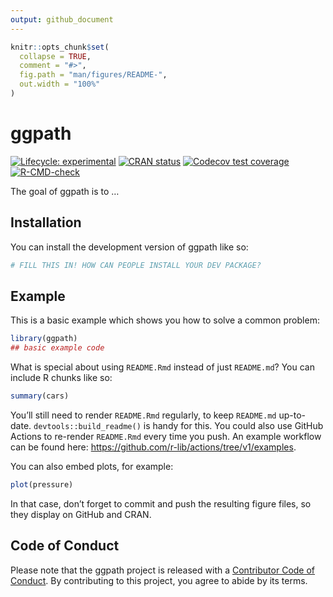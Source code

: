 ```yaml
---
output: github_document
---
```


<!-- README.md is generated from README.Rmd. Please edit that file -->

```r
knitr::opts_chunk$set(
  collapse = TRUE,
  comment = "#>",
  fig.path = "man/figures/README-",
  out.width = "100%"
)
```

# ggpath

<!-- badges: start -->
[![Lifecycle: experimental](https://img.shields.io/badge/lifecycle-experimental-orange.svg)](https://lifecycle.r-lib.org/articles/stages.html#experimental)
[![CRAN status](https://www.r-pkg.org/badges/version/ggpath)](https://CRAN.R-project.org/package=ggpath)
[![Codecov test coverage](https://codecov.io/gh/mrcaseb/ggpath/branch/main/graph/badge.svg)](https://app.codecov.io/gh/mrcaseb/ggpath?branch=main)
[![R-CMD-check](https://github.com/mrcaseb/ggpath/workflows/R-CMD-check/badge.svg)](https://github.com/mrcaseb/ggpath/actions)
<!-- badges: end -->

The goal of ggpath is to ...

## Installation

You can install the development version of ggpath like so:

``` r
# FILL THIS IN! HOW CAN PEOPLE INSTALL YOUR DEV PACKAGE?
```

## Example

This is a basic example which shows you how to solve a common problem:

```r
library(ggpath)
## basic example code
```

What is special about using `README.Rmd` instead of just `README.md`? You can include R chunks like so:

```r
summary(cars)
```

You'll still need to render `README.Rmd` regularly, to keep `README.md` up-to-date. `devtools::build_readme()` is handy for this. You could also use GitHub Actions to re-render `README.Rmd` every time you push. An example workflow can be found here: <https://github.com/r-lib/actions/tree/v1/examples>.

You can also embed plots, for example:

```r
plot(pressure)
```

In that case, don't forget to commit and push the resulting figure files, so they display on GitHub and CRAN.

## Code of Conduct

Please note that the ggpath project is released with a [Contributor Code of Conduct](https://contributor-covenant.org/version/2/0/CODE_OF_CONDUCT.html). By contributing to this project, you agree to abide by its terms.
